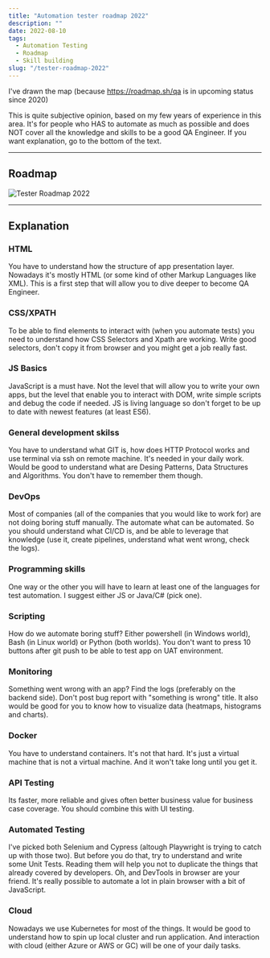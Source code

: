 ```yaml
---
title: "Automation tester roadmap 2022"
description: ""
date: 2022-08-10
tags:
  - Automation Testing
  - Roadmap
  - Skill building
slug: "/tester-roadmap-2022"
---
```


I've drawn the map (because https://roadmap.sh/qa is in upcoming status since 2020)

This is quite subjective opinion, based on my few years of experience in this area.
It's for people who HAS to automate as much as possible and does NOT cover all the knowledge and skills to be a good QA Engineer.
If you want explanation, go to the bottom of the text.

---

## Roadmap
![Tester Roadmap 2022](./images/tester-roadmap.png)

---

## Explanation
### HTML
You have to understand how the structure of app presentation layer. Nowadays it's mostly HTML (or some kind of other Markup Languages like XML). This is a first step that will allow you to dive deeper to become QA Engineer.

### CSS/XPATH
To be able to find elements to interact with (when you automate tests) you need to understand how CSS Selectors and Xpath are working. Write good selectors, don't copy it from browser and you might get a job really fast.

### JS Basics
JavaScript is a must have. Not the level that will allow you to write your own apps, but the level that enable you to interact with DOM, write simple scripts and debug the code if needed.
JS is living language so don't forget to be up to date with newest features (at least ES6).


### General development skilss
You have to understand what GIT is, how does HTTP Protocol works and use terminal via ssh on remote machine. It's needed in your daily work.
Would be good to understand what are Desing Patterns, Data Structures and Algorithms. You don't have to remember them though.

### DevOps
Most of companies (all of the companies that you would like to work for) are not doing boring stuff manually. The automate what can be automated. So you should understand what CI/CD is, and be able to leverage that knowledge (use it, create pipelines, understand what went wrong, check the logs).

### Programming skills
One way or the other you will have to learn at least one of the languages for test automation. I suggest either JS or Java/C# (pick one). 

### Scripting
How do we automate boring stuff? Either powershell (in Windows world), Bash (in Linux world) or Python (both worlds). You don't want to press 10 buttons after git push to be able to test app on UAT environment.

### Monitoring
Something went wrong with an app? Find the logs (preferably on the backend side). Don't post bug report with "something is wrong" title. It also would be good for you to know how to visualize data (heatmaps, histograms and charts).


### Docker
You have to understand containers. It's not that hard. It's just a virtual machine that is not a virtual machine. And it won't take long until you get it.

### API Testing
Its faster, more reliable and gives often better business value for business case coverage. You should combine this with UI testing.

### Automated Testing
I've picked both Selenium and Cypress (altough Playwright is trying to catch up with those two). But before you do that, try to understand and write some Unit Tests. Reading them will help you not to duplicate the things that already covered by developers.
Oh, and DevTools in browser are your friend. It's really possible to automate a lot in plain browser with a bit of JavaScript.

### Cloud
Nowadays we use Kubernetes for most of the things. It would be good to understand how to spin up local cluster and run application.
And interaction with cloud (either Azure or AWS or GC) will be one of your daily tasks.